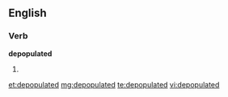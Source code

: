 ==English==

===Verb===
'''depopulated'''

# {{past of|[[depopulate]]}}

[[et:depopulated]]
[[mg:depopulated]]
[[te:depopulated]]
[[vi:depopulated]]